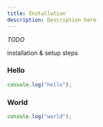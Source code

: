 ```yaml
---
title: Installation
description: Description here
---
```



_TODO_

installation & setup steps

<Steps>
  
### Hello

```js
console.log("hello");
```

### World

```js
console.log("world");
```

</Steps>
